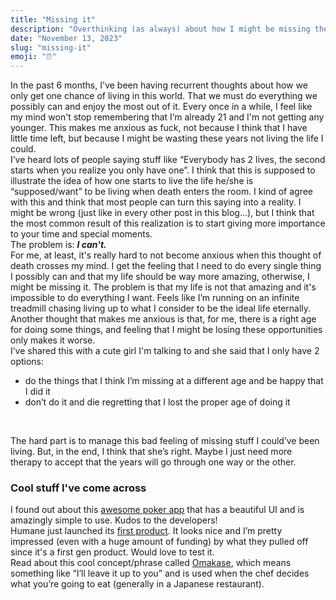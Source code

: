 ```yaml
---
title: "Missing it"
description: "Overthinking (as always) about how I might be missing the life I could be living."
date: "November 13, 2023"
slug: "missing-it"
emoji: "⏰"
---
```


In the past 6 months, I've been having recurrent thoughts about how we only get one chance of living in this world. That we must do everything we possibly can and enjoy the most out of it. Every once in a while, I feel like my mind won't stop remembering that I’m already 21 and I'm not getting any younger. This makes me anxious as fuck, not because I think that I have little time left, but because I might be wasting these years not living the life I could.
<br/>
I’ve heard lots of people saying stuff like “Everybody has 2 lives, the second starts when you realize you only have one”. I think that this is supposed to illustrate the idea of how one starts to live the life he/she is “supposed/want” to be living when death enters the room. I kind of agree with this and think that most people can turn this saying into a reality. I might be wrong (just like in every other post in this blog...), but I think that the most common result of this realization is to start giving more importance to your time and special moments.
<br/>
The problem is: ***I can't.***
<br/>
For me, at least, it's really hard to not become anxious when this thought of death crosses my mind. I get the feeling that I need to do every single thing I possibly can and that my life should be way more amazing, otherwise, I might be missing it. The problem is that my life is not that amazing and it's impossible to do everything I want. Feels like I’m running on an infinite treadmill chasing living up to what I consider to be the ideal life eternally. Another thought that makes me anxious is that, for me, there is a right age for doing some things, and feeling that I might be losing these opportunities only makes it worse.
<br/>
I’ve shared this with a cute girl I'm talking to and she said that I only have 2 options: 
- do the things that I think I’m missing at a different age and be happy that I did it 
- don’t do it and die regretting that I lost the proper age of doing it
<br/>

The hard part is to manage this bad feeling of missing stuff I could’ve been living. But, in the end, I think that she’s right. Maybe I just need more therapy to accept that the years will go through one way or the other.

### Cool stuff I've come across

I found out about this [awesome poker app](https://www.offsuit.app/index.html) that has a beautiful UI and is amazingly simple to use. Kudos to the developers!
<br/>
Humane just launched its [first product](https://hu.ma.ne/aipin). It looks nice and I’m pretty impressed (even with a huge amount of funding) by what they pulled off since it's a first gen product. Would love to test it.
<br/>
Read about this cool concept/phrase called [Omakase](https://en.wikipedia.org/wiki/Omakase), which means something like “I’ll leave it up to you” and is used when the chef decides what you’re going to eat (generally in a Japanese restaurant).